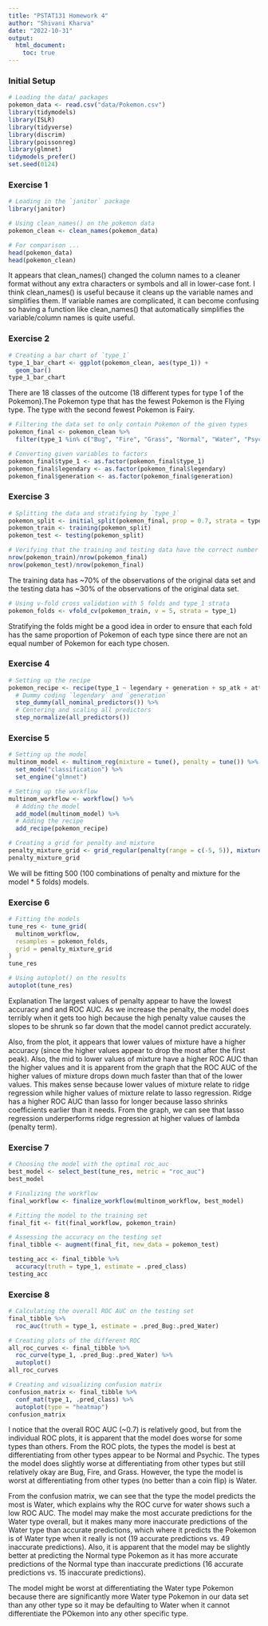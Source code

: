 ```yaml
---
title: "PSTAT131 Homework 4"
author: "Shivani Kharva"
date: "2022-10-31"
output:
  html_document:
    toc: true
---
```


### Initial Setup  

```r
# Loading the data/ packages
pokemon_data <- read.csv("data/Pokemon.csv")
library(tidymodels)
library(ISLR)
library(tidyverse)
library(discrim)
library(poissonreg)
library(glmnet)
tidymodels_prefer()
set.seed(0124)
```

### Exercise 1  
```r
# Loading in the `janitor` package
library(janitor)

# Using clean_names() on the pokemon data
pokemon_clean <- clean_names(pokemon_data)

# For comparison ...
head(pokemon_data)
head(pokemon_clean)
```

It appears that clean_names() changed the column names to a cleaner format without any extra characters or symbols and all in lower-case font. I think clean_names() is useful because it cleans up the variable names and simplifies them. If variable names are complicated, it can become confusing so having a function like clean_names() that automatically simplifies the variable/column names is quite useful.  

### Exercise 2  
```r
# Creating a bar chart of `type_1`
type_1_bar_chart <- ggplot(pokemon_clean, aes(type_1)) +
  geom_bar()
type_1_bar_chart
```

There are 18 classes of the outcome (18 different types for type 1 of the Pokemon).The Pokemon type that has the fewest Pokemon is the Flying type. The type with the second fewest Pokemon is Fairy.  

```r
# Filtering the data set to only contain Pokemon of the given types
pokemon_final <- pokemon_clean %>% 
  filter(type_1 %in% c("Bug", "Fire", "Grass", "Normal", "Water", "Psychic"))
```

```r
# Converting given variables to factors
pokemon_final$type_1 <- as.factor(pokemon_final$type_1)
pokemon_final$legendary <- as.factor(pokemon_final$legendary)
pokemon_final$generation <- as.factor(pokemon_final$generation)
```

### Exercise 3  

```r
# Splitting the data and stratifying by `type_1`
pokemon_split <- initial_split(pokemon_final, prop = 0.7, strata = type_1)
pokemon_train <- training(pokemon_split)
pokemon_test <- testing(pokemon_split)
```

```r
# Verifying that the training and testing data have the correct number of outcomes
nrow(pokemon_train)/nrow(pokemon_final)
nrow(pokemon_test)/nrow(pokemon_final)
```

The training data has \~70% of the observations of the original data set and the testing data has \~30% of the observations of the original data set.   

```r
# Using v-fold cross validation with 5 folds and type_1 strata
pokemon_folds <- vfold_cv(pokemon_train, v = 5, strata = type_1)
```

Stratifying the folds might be a good idea in order to ensure that each fold has the same proportion of Pokemon of each type since there are not an equal number of Pokemon for each type chosen.  

### Exercise 4  

```r
# Setting up the recipe
pokemon_recipe <- recipe(type_1 ~ legendary + generation + sp_atk + attack + speed + defense + hp + sp_def, data = pokemon_train) %>% 
  # Dummy coding `legendary` and `generation`
  step_dummy(all_nominal_predictors()) %>% 
  # Centering and scaling all predictors
  step_normalize(all_predictors())
```

### Exercise 5  

```r
# Setting up the model
multinom_model <- multinom_reg(mixture = tune(), penalty = tune()) %>% 
  set_mode("classification") %>% 
  set_engine("glmnet")

# Setting up the workflow
multinom_workflow <- workflow() %>% 
  # Adding the model
  add_model(multinom_model) %>% 
  # Adding the recipe
  add_recipe(pokemon_recipe)
```

```r
# Creating a grid for penalty and mixture
penalty_mixture_grid <- grid_regular(penalty(range = c(-5, 5)), mixture(range = c(0,1)), levels = 10)
penalty_mixture_grid
```

We will be fitting 500 (100 combinations of penalty and mixture for the model * 5 folds) models.  

### Exercise 6  

```r
# Fitting the models
tune_res <- tune_grid(
  multinom_workflow,
  resamples = pokemon_folds,
  grid = penalty_mixture_grid
)
tune_res
```

```r
# Using autoplot() on the results
autoplot(tune_res)
```

Explanation
The largest values of penalty appear to have the lowest accuracy and and ROC AUC. As we increase the penalty, the model does terribly when it gets too high because the high penalty value causes the slopes to be shrunk so far down that the model cannot predict accurately.  

Also, from the plot, it appears that lower values of mixture have a higher accuracy (since the higher values appear to drop the most after the first peak). Also, the mid to lower values of mixture have a higher ROC AUC than the higher values and it is apparent from the graph that the ROC AUC of the higher values of mixture drops down much faster than that of the lower values. This makes sense because lower values of mixture relate to ridge regression while higher values of mixture relate to lasso regression. Ridge has a higher ROC AUC than lasso for longer because lasso shrinks coefficients earlier than it needs. From the graph, we can see that lasso regression underperforms ridge regression at higher values of lambda (penalty term).  

### Exercise 7  

```r
# Choosing the model with the optimal roc_auc
best_model <- select_best(tune_res, metric = "roc_auc")
best_model
```

```r
# Finalizing the workflow
final_workflow <- finalize_workflow(multinom_workflow, best_model)

# Fitting the model to the training set
final_fit <- fit(final_workflow, pokemon_train)

# Assessing the accuracy on the testing set
final_tibble <- augment(final_fit, new_data = pokemon_test) 

testing_acc <- final_tibble %>% 
  accuracy(truth = type_1, estimate = .pred_class)
testing_acc
```

### Exercise 8  

```r
# Calculating the overall ROC AUC on the testing set
final_tibble %>% 
  roc_auc(truth = type_1, estimate = .pred_Bug:.pred_Water)

# Creating plots of the different ROC
all_roc_curves <- final_tibble %>% 
  roc_curve(type_1, .pred_Bug:.pred_Water) %>% 
  autoplot()
all_roc_curves
```

```r
# Creating and visualizing confusion matrix
confusion_matrix <- final_tibble %>%
  conf_mat(type_1, .pred_class) %>% 
  autoplot(type = "heatmap")
confusion_matrix
```

I notice that the overall ROC AUC (~0.7) is relatively good, but from the individual ROC plots, it is apparent that the model does worse for some types than others. From the ROC plots, the types the model is best at differentiating from other types appear to be Normal and Psychic. The types the model does slightly worse at differentiating from other types but still relatively okay are Bug, Fire, and Grass. However, the type the model is worst at differentiating from other types (no better than a coin flip) is Water.  

From the confusion matrix, we can see that the type the model predicts the most is Water, which explains why the ROC curve for water shows such a low ROC AUC. The model may make the most accurate predictions for the Water type overall, but it makes many more inaccurate predictions of the Water type than accurate predictions, which where it predicts the Pokemon is of Water type when it really is not (19 accurate predictions vs. 49 inaccurate predictions). Also, it is apparent that the model may be slightly better at predicting the Normal type Pokemon as it has more accurate predictions of the Normal type than inaccurate predictions (16 accurate predictions vs. 15 inaccurate predictions).  

The model might be worst at differentiating the Water type Pokemon because there are significantly more Water type Pokemon in our data set than any other type so it may be defaulting to Water when it cannot differentiate the POkemon into any other specific type.   










